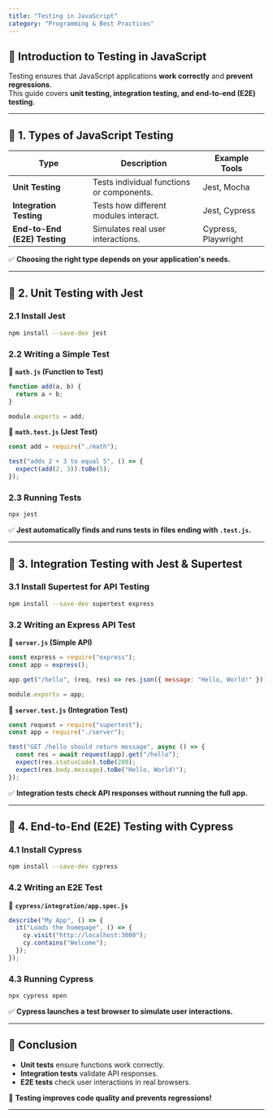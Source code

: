 ```yaml
---
title: "Testing in JavaScript"
category: "Programming & Best Practices"
---
```


## 📌 Introduction to Testing in JavaScript

Testing ensures that JavaScript applications **work correctly** and **prevent regressions**.  
This guide covers **unit testing, integration testing, and end-to-end (E2E) testing**.

---

## 🔹 1. Types of JavaScript Testing

| Type | Description | Example Tools |
|------|------------|--------------|
| **Unit Testing** | Tests individual functions or components. | Jest, Mocha |
| **Integration Testing** | Tests how different modules interact. | Jest, Cypress |
| **End-to-End (E2E) Testing** | Simulates real user interactions. | Cypress, Playwright |

✅ **Choosing the right type depends on your application's needs.**  

---

## 🔹 2. Unit Testing with Jest

### **2.1 Install Jest**
```bash
npm install --save-dev jest
```

### **2.2 Writing a Simple Test**

📌 **`math.js` (Function to Test)**
```javascript
function add(a, b) {
  return a + b;
}

module.exports = add;
```

📌 **`math.test.js` (Jest Test)**
```javascript
const add = require("./math");

test("adds 2 + 3 to equal 5", () => {
  expect(add(2, 3)).toBe(5);
});
```

### **2.3 Running Tests**
```bash
npx jest
```

✅ **Jest automatically finds and runs tests in files ending with `.test.js`.**  

---

## 🔹 3. Integration Testing with Jest & Supertest

### **3.1 Install Supertest for API Testing**
```bash
npm install --save-dev supertest express
```

### **3.2 Writing an Express API Test**

📌 **`server.js` (Simple API)**
```javascript
const express = require("express");
const app = express();

app.get("/hello", (req, res) => res.json({ message: "Hello, World!" }));

module.exports = app;
```

📌 **`server.test.js` (Integration Test)**
```javascript
const request = require("supertest");
const app = require("./server");

test("GET /hello should return message", async () => {
  const res = await request(app).get("/hello");
  expect(res.statusCode).toBe(200);
  expect(res.body.message).toBe("Hello, World!");
});
```

✅ **Integration tests check API responses without running the full app.**  

---

## 🔹 4. End-to-End (E2E) Testing with Cypress

### **4.1 Install Cypress**
```bash
npm install --save-dev cypress
```

### **4.2 Writing an E2E Test**

📌 **`cypress/integration/app.spec.js`**
```javascript
describe("My App", () => {
  it("Loads the homepage", () => {
    cy.visit("http://localhost:3000");
    cy.contains("Welcome");
  });
});
```

### **4.3 Running Cypress**
```bash
npx cypress open
```

✅ **Cypress launches a test browser to simulate user interactions.**  

---

## 📌 Conclusion

- **Unit tests** ensure functions work correctly.  
- **Integration tests** validate API responses.  
- **E2E tests** check user interactions in real browsers.  

🚀 **Testing improves code quality and prevents regressions!**  

---

